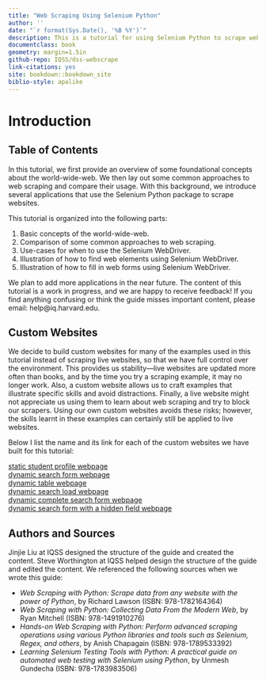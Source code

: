 ```yaml
---
title: "Web Scraping Using Selenium Python"
author: ''
date: "`r format(Sys.Date(), '%B %Y')`"
description: This is a tutorial for using Selenium Python to scrape websites
documentclass: book
geometry: margin=1.5in
github-repo: IQSS/dss-webscrape
link-citations: yes
site: bookdown::bookdown_site
biblio-style: apalike
---
```


# Introduction {-}

## Table of Contents {-}

In this tutorial, we first provide an overview of some foundational concepts about the world-wide-web. We then lay out some common approaches to web scraping and compare their usage. With this background, we introduce several applications that use the Selenium Python package to scrape websites.

This tutorial is organized into the following parts:  

1. Basic concepts of the world-wide-web.       
2. Comparison of some common approaches to web scraping.       
3. Use-cases for when to use the Selenium WebDriver.          
4. Illustration of how to find web elements using Selenium WebDriver.     
5. Illustration of how to fill in web forms using Selenium WebDriver.

We plan to add more applications in the near future. The content of this tutorial is a work in progress, and we are happy to receive feedback! If you find anything confusing or think the guide misses important content, please email: help@iq.harvard.edu.

## Custom Websites {-}

We decide to build custom websites for many of the examples used in this tutorial instead of scraping live websites, so that we have full control over the environment. This provides us stability—live websites are updated more often than books, and by the time you try a scraping example, it may no longer work. Also, a custom website allows us to craft examples that illustrate specific skills and avoid distractions. Finally, a live website might not appreciate us using them to learn about web scraping and try to block our scrapers. Using our own custom websites avoids these risks; however, the skills learnt in these examples can certainly still be applied to live websites. 

Below I list the name and its link for each of the custom websites we have built for this tutorial:

[static student profile webpage](https://iqssdss2020.pythonanywhere.com/tutorial/static/views/Adams.html)   
[dynamic search form webpage](https://iqssdss2020.pythonanywhere.com/tutorial/cases/search)      
[dynamic table webpage](https://iqssdss2020.pythonanywhere.com/tutorial/default/dynamic)        
[dynamic search load webpage](https://iqssdss2020.pythonanywhere.com/tutorial/casesLoad/search)          
[dynamic complete search form webpage](https://iqssdss2020.pythonanywhere.com/tutorial/form/search)            
[dynamic search form with a hidden field webpage](https://iqssdss2020.pythonanywhere.com/tutorial/formhidden/search)         

## Authors and Sources {-}

Jinjie Liu at IQSS designed the structure of the guide and created the content. Steve Worthington at IQSS helped design the structure of the guide and edited the content. We referenced the following sources when we wrote this guide:

* *Web Scraping with Python: Scrape data from any website with the power of Python*, by Richard Lawson (ISBN: 978-1782164364)
* *Web Scraping with Python: Collecting Data From the Modern Web*, by Ryan Mitchell (ISBN: 978-1491910276)
* *Hands-on Web Scraping with Python: Perform advanced scraping operations using various Python libraries and tools such as Selenium, Regex, and others*, by Anish Chapagain (ISBN: 978-1789533392)
* *Learning Selenium Testing Tools with Python: A practical guide on automated web testing with Selenium using Python*, by Unmesh Gundecha (ISBN: 978-1783983506)
